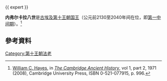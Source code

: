 {{ expert }}
{{Expand|time=2014-12-09T01:34:50+00:00}}
{{Pharaoh Infobox | 
| name           = 内弗尔卡拉八世
| alt_name       = 
| image          = 
| image_alt      =
| caption        = 
| role           =
| reign          = 公元前2130至2040年间
| dynasty        = [[埃及第十王朝|埃及第十王朝]]
| coregency      =
| predecessor    = [[迈利哈特霍尔|迈利哈特霍尔]]
| successor      = [[万卡拉·赫提一世|赫提三世]]
| notes          =
| prenomen       = 内弗尔卡拉<br>''{{Unicode|nfr-k3-rˁ}}''<br>''Beautiful is the [[Egyptian_soul#Ka|ka]] of [[Ra|Ra]]''
| prenomen_hiero = 
| nomen          = 
| nomen_hiero    = 
| horus          = 
| horus_hiero    = 
| nebty          = 
| nebty_hiero    = 
| golden         = 
| golden_hiero   = 
| spouse         =
| children       = 
| father         =
| mother         =
| birth_date     =
| death_date     =
| burial         =
| monuments      =
}}

'''内弗尔卡拉八世'''是[[古埃及|古埃及]][[埃及第十王朝|第十王朝]][[法老|国王]]（公元前2130至2040年间在位，即[[第一中间期|第一中间期]]）。<ref>[[William_C._Hayes|William C. Hayes]], in ''[[The_Cambridge_Ancient_History|The Cambridge Ancient History]]'', vol 1, part 2, 1971 (2008), Cambridge University Press, ISBN 0-521-077915, p. 996.</ref>

==參考資料==
{{reflist}}

{{埃及统治者}}

{{DEFAULTSORT:Khety, Wahkare}}
[[Category:第十王朝法老|Category:第十王朝法老]]